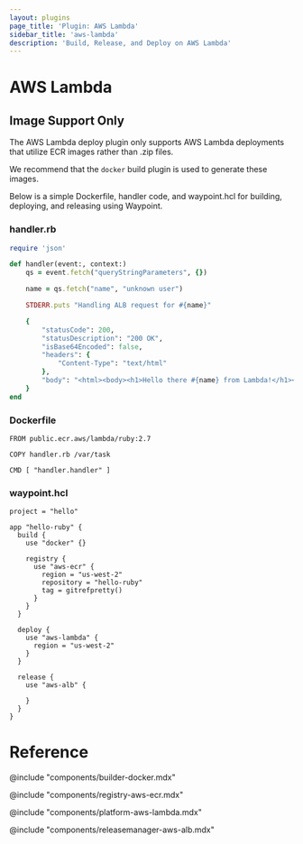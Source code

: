 ```yaml
---
layout: plugins
page_title: 'Plugin: AWS Lambda'
sidebar_title: 'aws-lambda'
description: 'Build, Release, and Deploy on AWS Lambda'
---
```


# AWS Lambda

## Image Support Only

The AWS Lambda deploy plugin only supports AWS Lambda deployments that utilize ECR images
rather than .zip files.

We recommend that the `docker` build plugin is used to generate these images.

Below is a simple Dockerfile, handler code, and waypoint.hcl for building, deploying, and
releasing using Waypoint.

### handler.rb

```ruby
require 'json'

def handler(event:, context:)
    qs = event.fetch("queryStringParameters", {})

    name = qs.fetch("name", "unknown user")

    STDERR.puts "Handling ALB request for #{name}"

    {
        "statusCode": 200,
        "statusDescription": "200 OK",
        "isBase64Encoded": false,
        "headers": {
            "Content-Type": "text/html"
        },
        "body": "<html><body><h1>Hello there #{name} from Lambda!</h1></html></body>"
    }
end
```

### Dockerfile

```docker
FROM public.ecr.aws/lambda/ruby:2.7

COPY handler.rb /var/task

CMD [ "handler.handler" ]
```

### waypoint.hcl

```hcl
project = "hello"

app "hello-ruby" {
  build {
    use "docker" {}

    registry {
      use "aws-ecr" {
        region = "us-west-2"
        repository = "hello-ruby"
        tag = gitrefpretty()
      }
    }
  }

  deploy {
    use "aws-lambda" {
      region = "us-west-2"
    }
  }

  release {
    use "aws-alb" {

    }
  }
}
```

# Reference

@include "components/builder-docker.mdx"

@include "components/registry-aws-ecr.mdx"

@include "components/platform-aws-lambda.mdx"

@include "components/releasemanager-aws-alb.mdx"
